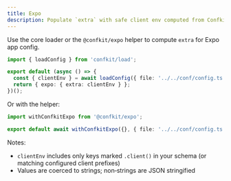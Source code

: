 ```yaml
---
title: Expo
description: Populate `extra` with safe client env computed from Confkit.
---
```


Use the core loader or the `@confkit/expo` helper to compute `extra` for Expo app config.

```ts title="apps/expo-example/app.config.ts"
import { loadConfig } from 'confkit/load';

export default (async () => {
  const { clientEnv } = await loadConfig({ file: '../../conf/config.ts' });
  return { expo: { extra: clientEnv } };
})();
```

Or with the helper:

```ts title="apps/expo-example/app.config.ts"
import withConfkitExpo from '@confkit/expo';

export default await withConfkitExpo({}, { file: '../../conf/config.ts' });
```

Notes:

- `clientEnv` includes only keys marked `.client()` in your schema (or matching configured client prefixes)
- Values are coerced to strings; non‑strings are JSON stringified